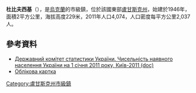 {{No footnotes|time=2015-09-16T14:40:50+00:00}}
{{coord|48|4|56|N|39|9|25|E|scale:30000|display=title}}

'''杜比夫西基'''（{{lang-uk|Дубівський}}），是[[烏克蘭|烏克蘭]]的市級鎮，位於該國東部[[盧甘斯克州|盧甘斯克州]]，始建於1946年，面積2平方公里，海拔高度229米，2011年人口4,074，人口密度每平方公里2,037人。

==參考資料==
*[https://web.archive.org/web/20121010205321/http://stat6.stat.lviv.ua/PXWEB2007/ukr/publ/2011/chnas.zip Державний комітет статистики України. Чисельність наявного населення України на 1 січня 2011 року, Київ-2011 (doc)]
* [http://gska2.rada.gov.ua/pls/z7502/A005?rdat1=27.07.2008&rf7571=18914 Облікова картка]{{dead link|date=2018年3月 |bot=InternetArchiveBot |fix-attempted=yes }}

{{DEFAULTSORT:Дубівський}}
[[Category:盧甘斯克州市級鎮|Category:盧甘斯克州市級鎮]]


{{Luhansk-geo-stub}}